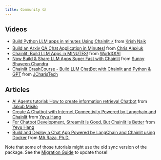 ```yaml
---
title: Community 😍
---
```


## Videos

- [Build Python LLM apps in minutes Using Chainlit ⚡️](https://www.youtube.com/watch?v=tv7rn5AsxFY) from [Krish Naik](https://twitter.com/Krishnaik06)
- [Build an Arxiv QA Chat Application in Minutes!](https://www.youtube.com/watch?v=9SBUStfCtmk) from [Chris Alexiuk](https://twitter.com/c_s_ale)
- [Chainlit: Build LLM Apps in MINUTES!](https://www.youtube.com/watch?v=rcXPq3UcxIY) from [WorldOfAI](https://www.youtube.com/@intheworldofai)
- [Now Build & Share LLM Apps Super Fast with Chainlit](https://www.youtube.com/watch?v=_S3usFpVJOM) from [Sunny Bhaveen Chandra](https://www.youtube.com/c/c17hawke)
- [Chainlit CrashCourse - Build LLM ChatBot with Chainlit and Python & GPT](https://www.youtube.com/watch?v=pqriC9OT2aY) from [JCharisTech](https://www.youtube.com/@JCharisTech)

## Articles

- [AI Agents tutorial: How to create information retrieval Chatbot](https://lablab.ai/t/agents-retrieval-chatbot) from [Jakub Misiło](https://www.linkedin.com/in/jmisilo/)
- [Create A Chatbot with Internet Connectivity Powered by Langchain and Chainlit](https://levelup.gitconnected.com/create-a-chatbot-with-internet-connectivity-powered-by-langchain-and-chainlit-cba86f57ab2e) from [Yeyu Hang](https://medium.com/@wenbohuang0307)
- [For Chatbot Development, Streamlit Is Good, But Chainlit Is Better](https://levelup.gitconnected.com/for-chatbot-development-streamlit-is-good-but-chainlit-is-better-4112f9473a69) from [Yeyu Hang](https://medium.com/@wenbohuang0307)
- [Build and Deploy a Chat App Powered by LangChain and Chainlit using Docker](https://levelup.gitconnected.com/build-deploy-a-chat-app-powered-by-langchain-chainlit-using-docker-4f687da08625) from [MA Raza, Ph.D.](https://medium.com/gitconnected/build-deploy-a-chat-app-powered-by-langchain-chainlit-using-docker-4f687da08625)

Note that some of those tutorials might use the old sync version of the package. See the [Migration Guide](/examples/openai-sql) to update those!